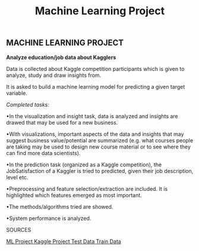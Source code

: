 ﻿---
title: 'Machine Learning Project'
publishedAt: '2020-03-22'
summary: 'This is the summary of our blog post! This is the summary of our blog post! This is the summary of our blog post!'
---

## MACHINE LEARNING PROJECT

**Analyze education/job data about Kagglers**

Data is collected about Kaggle competition participants which is given to analyze, study and draw insights from.

It is asked to build a machine learning model for predicting a given target variable.

_Completed tasks:_

•In the visualization and insight task, data is analyzed and insights are drawed that may be used for a new business.

•With visualizations, important aspects of the data and insights that may suggest business value/potential are summarized (e.g. what courses people are taking may be used to design new course material or to see where they can find more data scientists).

•In the prediction task (organized as a Kaggle competition), the JobSatisfaction of a Kaggler is tried to predicted, given their job description, level etc.

•Preprocessing and feature selection/extraction are included. It is highlighted which features emerged as most important.

•The methods/algorithms tried are showed.

•System performance is analyzed.

<p style={{ fontStyle: 'italic', fontWeight: 'bold' }}>SOURCES</p>

<a className='download-link block' href='/files/ML_Project.pdf' download>
  ML Project
</a>
<a className='download-link block' href='/files/Kaggle_Project.py' download>
  Kaggle Project
</a>
<a className='download-link block' href='/files/test.csv' download>
  Test Data
</a>
<a className='download-link block' href='/files/train.csv' download>
  Train Data
</a>

